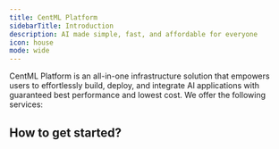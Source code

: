 ```yaml
---
title: CentML Platform
sidebarTitle: Introduction
description: AI made simple, fast, and affordable for everyone
icon: house
mode: wide
---
```



CentML Platform is an all-in-one infrastructure solution that empowers users to effortlessly build, deploy, and integrate AI applications with guaranteed best performance and lowest cost. We offer the following services:

<CardGroup cols={2}>
  <HeroCard
    img="/images/serverless-min.jpg"
    title="Serverless endpoints"
    description="Easy to integrate serverless LLM endpoints with pay-per-token pricing"
    href="/quickstart"
  />
  <HeroCard
    img="/images/genai-min.jpg"
    title="Turnkey GenAI deployments"
    description="Access our application catalog featuring pre-packaged pipelines for common GenAI applications"
    href="/quickstart"
  />
  <HeroCard
    img="/images/any_model-min.jpg"
    title="Deploy any model"
    description="Deploy any model, any hardware with guaranteed reliability and scalability"
    href="/quickstart"
  />
  <HeroCard
    img="/images/anywhere-min.jpg"
    title="Deploy anywhere"
    description="Deploy on your own cloud, on-premises, or on CentML-managed infrastructure."
    href="/quickstart"
  />
</CardGroup>

## How to get started?

<Banner />
